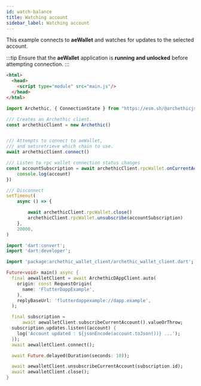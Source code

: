 ```yaml
---
id: watch-balance
title: Watching account
sidebar_label: Watching account
---
```



This example connects to **aeWallet** and watches for updates to the selected account.

:::tip
Ensure that the **aeWallet** application is **running and unlocked** before attempting connection.
:::

<Tabs groupId="sdk">
<TabItem value="javascript" label="Javascript / Typescript" >

<JSDisclaimer/>

```html title="index.html"
<html>
  <head>
    <script type="module" src="main.js"/>
  </head>
</html>
```

```typescript title="main.js"
import Archethic, { ConnectionState } from "https://esm.sh/@archethicjs/sdk";

/// Creates an Archethic client.
const archethicClient = new Archethic()


/// Attempts to connect to aeWallet, 
/// and setsretrieve which chain to use.
await archethicClient.connect()

/// Listen to rpc wallet connection status changes
const accountSubscription = await archethicClient.rpcWallet.onCurrentAccountChange(async (account) => {
    console.log(account)
})

/// Disconnect
setTimeout(
    async () => {

        await archethicClient.rpcWallet.close()
        archethicClient.rpcWallet.unsubscribe(accountSubscription)
    },
    20000,
)
```

</TabItem>
<TabItem value="flutter" label="Flutter">


```dart
import 'dart:convert';
import 'dart:developer';

import 'package:archethic_wallet_client/archethic_wallet_client.dart';

Future<void> main() async {
  final aewalletClient = await ArchethicDAppClient.auto(
    origin: const RequestOrigin(
      name: 'FlutterDappExample',
    ),
    replyBaseUrl: 'flutterdappexample://dapp.example',
  );

  final subscription =
      await aewalletClient.subscribeCurrentAccount().valueOrThrow;
  subscription.updates.listen((account) {
    log('Account updated : ${jsonEncode(account.toJson())} ...');
  });
  await aewalletClient.connect();

  await Future.delayed(Duration(seconds: 10));

  await aewalletClient.unsubscribeCurrentAccount(subscription.id);
  await aewalletClient.close();
}
```

</TabItem>
</Tabs>




